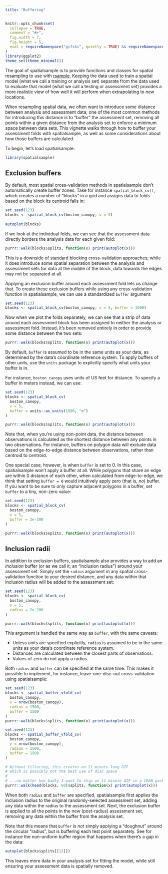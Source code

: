 ```yaml
---
title: "Buffering"
---
```


```r
knitr::opts_chunk$set(
  collapse = TRUE,
  comment = "#>",
  fig.width = 7,
  fig.height = 5,
  eval = requireNamespace("gifski", quietly = TRUE) && requireNamespace("knitr", quietly = TRUE)
)
library(ggplot2)
theme_set(theme_minimal())
```

The goal of spatialsample is to provide functions and classes for spatial resampling to use with [rsample](https://rsample.tidymodels.org/). Keeping the data used to train a spatial model (what we call a training or analysis set) separate from the data used to evaluate that model (what we call a testing or assessment set) provides a more realistic view of how well it will perform when extrapolating to new locations.

When resampling spatial data, we often want to introduce some distance between analysis and assessment data; one of the most common methods for introducing this distance is to "buffer" the assessment set, removing all points within a given distance from the analysis set to enforce a minimum space between data sets. This vignette walks through how to buffer your assessment folds with spatialsample, as well as some considerations about how those buffers are calculated.

To begin, let's load spatialsample:

```r
library(spatialsample)
```

## Exclusion buffers

By default, most spatial cross-validation methods in spatialsample don't automatically create buffer zones. Take for instance `spatial_block_cv()`, which creates a number of "blocks" in a grid and assigns data to folds based on the block its centroid falls in:

```r
set.seed(123)
blocks <- spatial_block_cv(boston_canopy, v = 5)
  
autoplot(blocks)
```

If we look at the individual folds, we can see that the assessment data directly borders the analysis data for each given fold:

```r
purrr::walk(blocks$splits, function(x) print(autoplot(x)))
```

This is a downside of standard blocking cross-validation approaches; while it does introduce some spatial separation between the analysis and assessment sets for data at the middle of the block, data towards the edges may not be separated at all. 

Applying an exclusion buffer around each assessment fold lets us change that. To create these exclusion buffers while using any cross-validation function in spatialsample, we can use a standardized `buffer` argument:

```r
set.seed(123)
blocks <- spatial_block_cv(boston_canopy, v = 5, buffer = 1500)
```

Now when we plot the folds separately, we can see that a strip of data around each assessment block has been assigned to neither the analysis or assessment fold. Instead, it's been removed entirely in order to provide some distance between the two sets:

```r
purrr::walk(blocks$splits, function(x) print(autoplot(x)))
```

By default, `buffer` is assumed to be in the same units as your data, as determined by the data's coordinate reference system. To apply buffers of other units, use the `units` package to explicitly specify what units your buffer is in.

For instance, `boston_canopy` uses units of US feet for distance. To specify a buffer in meters instead, we can use:

```r
set.seed(123)
blocks <- spatial_block_cv(
  boston_canopy, 
  v = 5, 
  buffer = units::as_units(1500, "m")
)

purrr::walk(blocks$splits, function(x) print(autoplot(x)))
```

Note that, when you're using non-point data, the distance between observations is calculated as the shortest distance between any points in two observations. For instance, buffers on polygon data will exclude data based on the edge-to-edge distance between observations, rather than centroid to centroid.

One special case, however, is when `buffer` is set to 0. In this case, spatialsample won't apply a buffer at all. While polygons that share an edge are within 0 distance of each other, when calculated from edge-to-edge, we think that setting `buffer = 0` would intuitively apply zero (that is, _no_) buffer. If you want to be sure to only capture adjacent polygons in a buffer, set `buffer` to a tiny, non-zero value:

```r
set.seed(123)
blocks <- spatial_block_cv(
  boston_canopy, 
  v = 5, 
  buffer = 2e-200
)

purrr::walk(blocks$splits, function(x) print(autoplot(x)))
```

## Inclusion radii

In addition to exclusion buffers, spatialsample also provides a way to add an _inclusion_ buffer (or as we call it, an "inclusion radius") around your assessment set. Simply set the `radius` argument in any spatial cross-validation function to your desired distance, and any data within that inclusion radius will be added to the assessment set:

```r
set.seed(123)
blocks <- spatial_block_cv(
  boston_canopy, 
  v = 5, 
  radius = 2e-200
)

purrr::walk(blocks$splits, function(x) print(autoplot(x)))
```

This argument is handled the same way as `buffer`, with the same caveats: 

- Unless units are specified explicitly, `radius` is assumed to be in the same units as your data's coordinate reference system.
- Distances are calculated between the closest parts of observations.
- Values of zero do not apply a radius. 

Both `radius` and `buffer` can be specified at the same time. This makes it possible to implement, for instance, leave-one-disc-out cross-validation using spatialsample:

```r
set.seed(123)
blocks <- spatial_buffer_vfold_cv(
  boston_canopy, 
  v = nrow(boston_canopy), 
  radius = 1500,
  buffer = 1500
)
purrr::walk(blocks$splits, function(x) print(autoplot(x)))
```

```r
set.seed(123)
blocks <- spatial_buffer_vfold_cv(
  boston_canopy, 
  v = nrow(boston_canopy), 
  radius = 1500,
  buffer = 1500
)

# Without filtering, this creates an 11 minute long GIF
# which is possibly not the best use of disc space
#
# ...no matter how badly I want to ship an 11 minute GIF in a CRAN package 
purrr::walk(head(blocks, 60)$splits, function(x) print(autoplot(x)))
```

When both `radius` and `buffer` are specified, spatialsample first applies the inclusion radius to the original randomly-selected assessment set, adding any data within the radius to the assessment set. Next, the exclusion buffer is applied to all the points in the new (post-radius) assessment set, removing any data within the buffer from the analysis set. 

Note that this means that `buffer` is _not_ simply applying a "doughnut" around the circular "radius", but is buffering each test point separately. See for instance the non-uniform buffer region that happens when there's a gap in the data:
 
```r
autoplot(blocks$splits[[12]])
```

This leaves more data in your analysis set for fitting the model, while still ensuring your assessment data is spatially removed.
